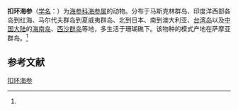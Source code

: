 {{Speciesbox
| name = 扣环海参
| status = 
| status_system = 
| image = Holothuria difficilis.jpg
| genus = Holothuria
| species = difficilis
| authority = (Semper, 1868)<ref name='id12660'>{{cite web| url =http://www.bioinfo.cn/db05/BjdwSpecies.php?action=view&id=12660| title =扣环海参| work =《中国动物物种编目数据库》| publisher =中国科学院微生物研究所| author =中国科学院动物研究所| accessdate =2009-04-28| deadurl =yes| archiveurl =https://web.archive.org/web/20160305040548/http://www.bioinfo.cn/db05/BjdwSpecies.php?action=view&id=12660| archivedate =2016-03-05}}</ref>
}}

'''扣环海参'''（[[学名|学名]]：{{lang|la|''Holothuria difficilis''}}）为[[海参科|海参科]][[海参属|海参属]]的动物。分布于马斯克林群岛、印度洋西部各岛到红海、马尔代夫群岛到夏威夷群岛、北到日本、南到澳大利亚、[[台湾岛|台湾岛]]以及[[中国大陆|中国大陆]]的[[海南岛|海南岛]]、[[西沙群岛|西沙群岛]]等地，多生活于珊瑚礁下。该物种的模式产地在萨摩亚群岛。<ref name='id12660'/>

== 参考文献 ==
{{reflist}}

{{Wikispecies|Holothuria difficilis}}
{{Taxonbar|from=Q2198773}}

[[Category:海参属|扣环海参]]


{{海参小作品}}